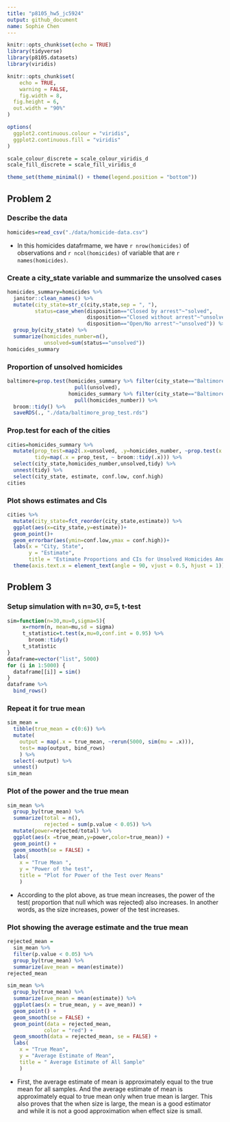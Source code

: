 ```yaml
---
title: "p8105_hw5_jc5924"
output: github_document
name: Sophie Chen
---
```


```r
knitr::opts_chunk$set(echo = TRUE)
library(tidyverse)
library(p8105.datasets)
library(viridis)

knitr::opts_chunk$set(
	echo = TRUE,
	warning = FALSE,
	fig.width = 8, 
  fig.height = 6,
  out.width = "90%"
)

options(
  ggplot2.continuous.colour = "viridis",
  ggplot2.continuous.fill = "viridis"
)

scale_colour_discrete = scale_colour_viridis_d
scale_fill_discrete = scale_fill_viridis_d

theme_set(theme_minimal() + theme(legend.position = "bottom"))
```
## Problem 2
### Describe the data
```r
homicides=read_csv("./data/homicide-data.csv")
```
* In this homicides datafrmame, we have `r nrow(homicides)` of observations and `r ncol(homicides)` of variable that are `r names(homicides)`.

### Create a city_state variable and summarize the unsolved cases
```r
homicides_summary=homicides %>% 
  janitor::clean_names() %>% 
  mutate(city_state=str_c(city,state,sep = ", "),
         status=case_when(disposition=="Closed by arrest"~"solved",
                          disposition=="Closed without arrest"~"unsolved",
                          disposition=="Open/No arrest"~"unsolved")) %>% 
  group_by(city_state) %>% 
  summarize(homicides_number=n(),
            unsolved=sum(status=="unsolved"))
homicides_summary
```
### Proportion of unsolved homicides
```r
baltimore=prop.test(homicides_summary %>% filter(city_state=="Baltimore, MD") %>% 
                      pull(unsolved),
                    homicides_summary %>% filter(city_state=="Baltimore, MD") %>% 
                      pull(homicides_number)) %>% 
  broom::tidy() %>% 
  saveRDS(., "./data/baltimore_prop_test.rds")
```
### Prop.test for each of the cities 
```r
cities=homicides_summary %>% 
  mutate(prop_test=map2(.x=unsolved, .y=homicides_number, ~prop.test(x = .x, n = .y)),
         tidy=map(.x = prop_test, ~ broom::tidy(.x))) %>% 
  select(city_state,homicides_number,unsolved,tidy) %>% 
  unnest(tidy) %>% 
  select(city_state, estimate, conf.low, conf.high)
cities
```
### Plot shows estimates and CIs
```r
cities %>% 
  mutate(city_state=fct_reorder(city_state,estimate)) %>% 
  ggplot(aes(x=city_state,y=estimate))+
  geom_point()+
  geom_errorbar(aes(ymin=conf.low,ymax = conf.high))+
  labs(x = "City, State",
       y = "Estimate",
       title = "Estimate Proportions and CIs for Unsolved Homicides Among Each of the Cities")+
  theme(axis.text.x = element_text(angle = 90, vjust = 0.5, hjust = 1))
```
## Problem 3
### Setup simulation with n=30, σ=5, t-test
```r
sim=function(n=30,mu=0,sigma=5){
     x=rnorm(n, mean=mu,sd = sigma)
     t_statistic=t.test(x,mu=0,conf.int = 0.95) %>% 
       broom::tidy()
     t_statistic
}
dataframe=vector("list", 5000)
for (i in 1:5000) {
  dataframe[[i]] = sim()
}
dataframe %>% 
  bind_rows()
```
### Repeat it for true mean
```r
sim_mean =
  tibble(true_mean = c(0:6)) %>% 
  mutate(
    output = map(.x = true_mean, ~rerun(5000, sim(mu = .x))),
    test= map(output, bind_rows)
    ) %>% 
  select(-output) %>% 
  unnest()
sim_mean
```
### Plot of the power and the true mean
```r
sim_mean %>% 
  group_by(true_mean) %>% 
  summarize(total = n(),
            rejected = sum(p.value < 0.05)) %>% 
  mutate(power=rejected/total) %>% 
  ggplot(aes(x =true_mean,y=power,color=true_mean)) +
  geom_point() +
  geom_smooth(se = FALSE) +
  labs(
    x = "True Mean ",
    y = "Power of the test",
    title = "Plot for Power of the Test over Means"
    )
```
* According to the plot above, as true mean increases, the power of the test( proportion that null which was rejected) also increases. In another words, as the size increases, power of the test increases.

### Plot showing the average estimate and the true mean
```r
rejected_mean = 
  sim_mean %>% 
  filter(p.value < 0.05) %>% 
  group_by(true_mean) %>% 
  summarize(ave_mean = mean(estimate))
rejected_mean
```

```r
sim_mean %>% 
  group_by(true_mean) %>% 
  summarize(ave_mean = mean(estimate)) %>% 
  ggplot(aes(x = true_mean, y = ave_mean)) +
  geom_point() +
  geom_smooth(se = FALSE) +
  geom_point(data = rejected_mean,
            color = "red") + 
  geom_smooth(data = rejected_mean, se = FALSE) +
  labs(
    x = "True Mean",
    y = "Average Estimate of Mean",
    title = " Average Estimate of All Sample"
    )
```
* First, the average estimate of mean is approximately equal to the true mean for all samples. And the average estimate of mean is approximately equal to true mean only when true mean is larger. This also proves that the when size is large, the mean is a good estimator and while it is not a good approximation when effect size is small.









